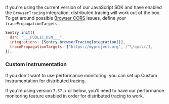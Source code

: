 If you're using the current version of our JavaScript SDK and have enabled the `BrowserTracing` integration, distributed tracing will work out of the box. To get around possible [Browser CORS](https://developer.mozilla.org/en-US/docs/Web/HTTP/CORS) issues, define your `tracePropagationTargets`.

```javascript
Sentry.init({
  dsn: "___PUBLIC_DSN___",
  integrations: [Sentry.browserTracingIntegration()],
  tracePropagationTargets: ["https://myproject.org", /^\/api\//],
});
```

### Custom Instrumentation

If you don't want to use performance monitoring, you can set up <PlatformLink to="/distributed-tracing/custom-instrumentation/">Custom Instrumentation</PlatformLink> for distributed tracing.

If you're using version `7.57.x` or below, you'll need to have our <PlatformLink to="/performance/">performance monitoring feature enabled</PlatformLink> in order for distributed tracing to work.
